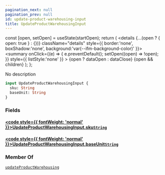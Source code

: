 ```yaml
---
pagination_next: null
pagination_prev: null
id: update-product-warehousing-input
title: UpdateProductWarehousingInput
---
```









  const [open, setOpen] = useState(startOpen);
  return (
    <details {...(open ? { open: true } : {})} className="details" style={{ border:'none', boxShadow:'none', background:'var(--ifm-background-color)' }}>
      <summary
        onClick={(e) => {
          e.preventDefault();
          setOpen((open) => !open);
        }}
        style={{ listStyle:'none' }}
      >
      {open ? dataOpen : dataClose}
      </summary>
      {open && children}
    </details>
  );
};








No description


```graphql
input UpdateProductWarehousingInput {
  sku: String
  baseUnit: String
}
```




### Fields

#### [<code style={{ fontWeight: 'normal' }}>UpdateProductWarehousingInput.<b>sku</b></code>](#)<Bullet />[`String`](/types/scalars/string.mdx) <Badge class="badge badge--secondary" text="scalar"/> 



#### [<code style={{ fontWeight: 'normal' }}>UpdateProductWarehousingInput.<b>baseUnit</b></code>](#)<Bullet />[`String`](/types/scalars/string.mdx) <Badge class="badge badge--secondary" text="scalar"/> 







### Member Of

[`updateProductWarehousing`](/operations/mutations/update-product-warehousing.mdx)  <Badge class="badge badge--secondary" text="mutation"/>

